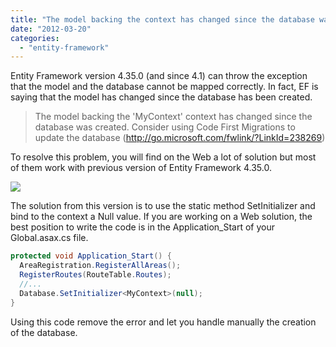 ```yaml
---
title: "The model backing the context has changed since the database was created, EF4.3/5.0"
date: "2012-03-20"
categories: 
  - "entity-framework"
---
```


Entity Framework version 4.35.0 (and since 4.1) can throw the exception that the model and the database cannot be mapped correctly. In fact, EF is saying that the model has changed since the database has been created.

> The model backing the 'MyContext' context has changed since the database was created. Consider using Code First Migrations to update the database (http://go.microsoft.com/fwlink/?LinkId=238269)

To resolve this problem, you will find on the Web a lot of solution but most of them work with previous version of Entity Framework 4.35.0.

![](images/modelBackingException-400x262.png)

The solution from this version is to use the static method SetInitializer and bind to the context a Null value. If you are working on a Web solution, the best position to write the code is in the Application_Start of your Global.asax.cs file.

```csharp
protected void Application_Start() { 
  AreaRegistration.RegisterAllAreas(); 
  RegisterRoutes(RouteTable.Routes); 
  //... 
  Database.SetInitializer<MyContext>(null); 
} 
```

Using this code remove the error and let you handle manually the creation of the database.

